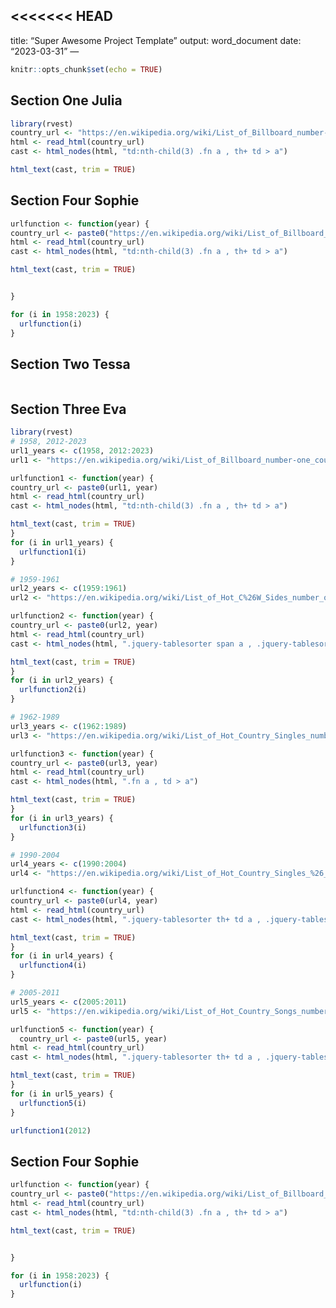 <<<<<<< HEAD
---
title: "Super Awesome Project Template"
output: word_document
date: "2023-03-31"
---

```r
knitr::opts_chunk$set(echo = TRUE)
```

## Section One Julia

```r
library(rvest)
country_url <- "https://en.wikipedia.org/wiki/List_of_Billboard_number-one_country_songs_of_2023"
html <- read_html(country_url)
cast <- html_nodes(html, "td:nth-child(3) .fn a , th+ td > a")

html_text(cast, trim = TRUE)

```


## Section Four Sophie 

```r
urlfunction <- function(year) {
country_url <- paste0("https://en.wikipedia.org/wiki/List_of_Billboard_number-one_country_songs_of_",  year)
html <- read_html(country_url)
cast <- html_nodes(html, "td:nth-child(3) .fn a , th+ td > a")

html_text(cast, trim = TRUE) 


}

for (i in 1958:2023) {
  urlfunction(i)
}

``` 

## Section Two Tessa

```r

```

## Section Three Eva

```r
library(rvest)
# 1958, 2012-2023
url1_years <- c(1958, 2012:2023)
url1 <- "https://en.wikipedia.org/wiki/List_of_Billboard_number-one_country_songs_of_"

urlfunction1 <- function(year) {
country_url <- paste0(url1, year)
html <- read_html(country_url)
cast <- html_nodes(html, "td:nth-child(3) .fn a , th+ td > a")

html_text(cast, trim = TRUE) 
}
for (i in url1_years) {
  urlfunction1(i)
}

# 1959-1961
url2_years <- c(1959:1961)
url2 <- "https://en.wikipedia.org/wiki/List_of_Hot_C%26W_Sides_number_ones_of_"

urlfunction2 <- function(year) {
country_url <- paste0(url2, year)
html <- read_html(country_url)
cast <- html_nodes(html, ".jquery-tablesorter span a , .jquery-tablesorter th a")

html_text(cast, trim = TRUE) 
}
for (i in url2_years) {
  urlfunction2(i)
}

# 1962-1989
url3_years <- c(1962:1989)
url3 <- "https://en.wikipedia.org/wiki/List_of_Hot_Country_Singles_number_ones_of_"

urlfunction3 <- function(year) {
country_url <- paste0(url3, year)
html <- read_html(country_url)
cast <- html_nodes(html, ".fn a , td > a")

html_text(cast, trim = TRUE) 
}
for (i in url3_years) {
  urlfunction3(i)
}

# 1990-2004
url4_years <- c(1990:2004)
url4 <- "https://en.wikipedia.org/wiki/List_of_Hot_Country_Singles_%26_Tracks_number_ones_of_"

urlfunction4 <- function(year) {
country_url <- paste0(url4, year)
html <- read_html(country_url)
cast <- html_nodes(html, ".jquery-tablesorter th+ td a , .jquery-tablesorter th a")

html_text(cast, trim = TRUE) 
}
for (i in url4_years) {
  urlfunction4(i)
}

# 2005-2011
url5_years <- c(2005:2011)
url5 <- "https://en.wikipedia.org/wiki/List_of_Hot_Country_Songs_number_ones_of_"

urlfunction5 <- function(year) {
  country_url <- paste0(url5, year)
html <- read_html(country_url)
cast <- html_nodes(html, ".jquery-tablesorter th+ td a , .jquery-tablesorter th a")

html_text(cast, trim = TRUE) 
}
for (i in url5_years) {
  urlfunction5(i)
}


```

```r
urlfunction1(2012)
```


## Section Four Sophie 

```r
urlfunction <- function(year) {
country_url <- paste0("https://en.wikipedia.org/wiki/List_of_Billboard_number-one_country_songs_of_",  year)
html <- read_html(country_url)
cast <- html_nodes(html, "td:nth-child(3) .fn a , th+ td > a")

html_text(cast, trim = TRUE) 


}

for (i in 1958:2023) {
  urlfunction(i)
}

```
